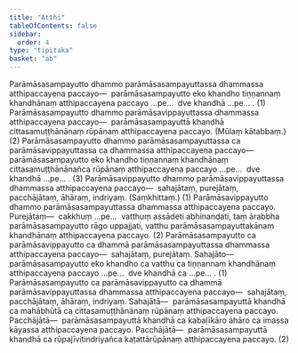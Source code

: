 ```yaml
---
title: "Atthi"
tableOfContents: false
sidebar:
  order: 4
type: "tipitaka"
basket: "ab"
---
```



<DynamicBreadcrumb />

<Division number="77">

<Paragraph number="2277">
Parāmāsasampayutto dhammo parāmāsasampayuttassa dhammassa atthipaccayena paccayo—  parāmāsasampayutto eko khandho tiṇṇannaṃ khandhānaṃ atthipaccayena paccayo …pe…  dve khandhā …pe… . (1)
</Paragraph>

<Paragraph number="2278">
Parāmāsasampayutto dhammo parāmāsavippayuttassa dhammassa atthipaccayena paccayo—  parāmāsasampayuttā khandhā cittasamuṭṭhānānaṃ rūpānaṃ atthipaccayena paccayo. (Mūlaṃ kātabbaṃ.) (2)
</Paragraph>

<Paragraph number="2279">
Parāmāsasampayutto dhammo parāmāsasampayuttassa ca parāmāsavippayuttassa ca dhammassa atthipaccayena paccayo—  parāmāsasampayutto eko khandho tiṇṇannaṃ khandhānaṃ cittasamuṭṭhānānañca rūpānaṃ atthipaccayena paccayo …pe…  dve khandhā …pe… . (3)
</Paragraph>

</Division>
<Division number="78">

<Paragraph number="2280">
Parāmāsavippayutto dhammo parāmāsavippayuttassa dhammassa atthipaccayena paccayo—  sahajātaṃ, purejātaṃ, pacchājātaṃ, āhāraṃ, indriyaṃ. (Saṃkhittaṃ.) (1)
</Paragraph>

<Paragraph number="2281">
Parāmāsavippayutto dhammo parāmāsasampayuttassa dhammassa atthipaccayena paccayo. <Emphasis>Purejātaṃ</Emphasis>—  cakkhuṃ …pe…  vatthuṃ assādeti abhinandati, taṃ ārabbha parāmāsasampayutto rāgo uppajjati, vatthu parāmāsasampayuttakānaṃ khandhānaṃ atthipaccayena paccayo. (2)
</Paragraph>

</Division>
<Division number="79">

<Paragraph number="2282">
Parāmāsasampayutto ca parāmāsavippayutto ca dhammā parāmāsasampayuttassa dhammassa atthipaccayena paccayo—  sahajātaṃ, purejātaṃ. <Emphasis>Sahajāto</Emphasis>—  parāmāsasampayutto eko khandho ca vatthu ca tiṇṇannaṃ khandhānaṃ atthipaccayena paccayo …pe…  dve khandhā ca …pe… . (1)
</Paragraph>

<Paragraph number="2283">
Parāmāsasampayutto ca parāmāsavippayutto ca dhammā parāmāsavippayuttassa dhammassa atthipaccayena paccayo—  sahajātaṃ, pacchājātaṃ, āhāraṃ, indriyaṃ. <Emphasis>Sahajātā</Emphasis>—  parāmāsasampayuttā khandhā ca mahābhūtā ca cittasamuṭṭhānānaṃ rūpānaṃ atthipaccayena paccayo. <Emphasis>Pacchājātā</Emphasis>—  parāmāsasampayuttā khandhā ca kabaḷīkāro āhāro ca imassa kāyassa atthipaccayena paccayo. <Emphasis>Pacchājātā</Emphasis>—  parāmāsasampayuttā khandhā ca rūpajīvitindriyañca kaṭattārūpānaṃ atthipaccayena paccayo. (2)
</Paragraph>
</Division>